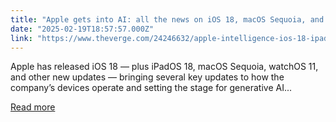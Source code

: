 ```yaml
---
title: "Apple gets into AI: all the news on iOS 18, macOS Sequoia, and more"
date: "2025-02-19T18:57:57.000Z"
link: "https://www.theverge.com/24246632/apple-intelligence-ios-18-ipad-os-18-macos-sequoia-iphone-16"
---
```


Apple has released iOS 18 — plus iPadOS 18, macOS Sequoia, watchOS 11, and other new updates — bringing several key updates to how the company’s devices operate and setting the stage for generative AI...

[Read more](https://www.theverge.com/24246632/apple-intelligence-ios-18-ipad-os-18-macos-sequoia-iphone-16)
